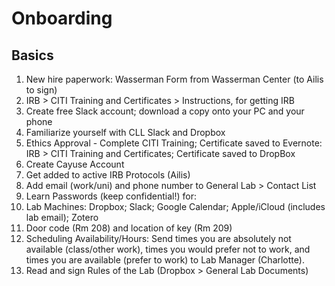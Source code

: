 # Onboarding

## Basics {-}


1. New hire paperwork: Wasserman Form from Wasserman Center (to Ailis to sign)
2. IRB > CITI Training and Certificates > Instructions, for getting IRB 
3. Create free Slack account; download a copy onto your PC and your phone
4. Familiarize yourself with CLL Slack and Dropbox
5. Ethics Approval - Complete CITI Training; Certificate saved to Evernote: IRB > CITI Training and Certificates; Certificate saved to DropBox
6. Create Cayuse Account 
7. Get added to active IRB Protocols (Ailis)
8. Add email (work/uni) and phone number to General Lab > Contact List
9. Learn Passwords (keep confidential!) for:
10. Lab Machines: Dropbox; Slack; Google Calendar; Apple/iCloud (includes lab email); Zotero
11. Door code (Rm 208) and location of key (Rm 209)
12. Scheduling Availability/Hours: Send times you are absolutely not available (class/other work), times you would prefer not to work, and times you are available (prefer to work) to Lab Manager (Charlotte).    
13. Read and sign Rules of the Lab  (Dropbox > General Lab Documents)

